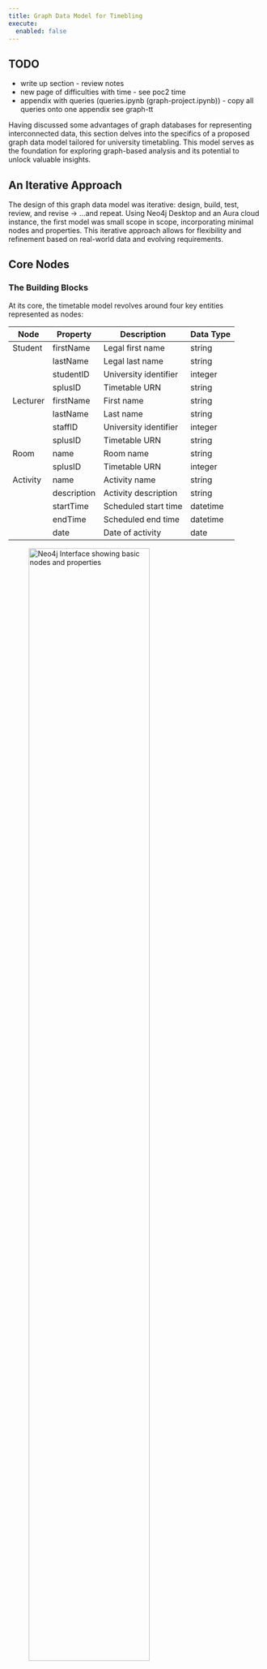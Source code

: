 ```yaml
---
title: Graph Data Model for Timebling
execute: 
  enabled: false
---
```


::: callout-warning
## TODO

-   write up section - review notes
-   new page of difficulties with time - see poc2 time
-   appendix with queries (queries.ipynb (graph-project\docs\notes\queries.ipynb)) - copy all queries onto one appendix see graph-tt
:::

Having discussed some advantages of graph databases for representing interconnected data, this section delves into the specifics of a proposed graph data model tailored for university timetabling. This model serves as the foundation for exploring graph-based analysis and its potential to unlock valuable insights.

## An Iterative Approach

The design of this graph data model was iterative: design, build, test, review, and revise -\> ...and repeat. Using Neo4j Desktop and an Aura cloud instance, the first model was small scope in scope, incorporating minimal nodes and properties. This iterative approach allows for flexibility and refinement based on real-world data and evolving requirements.

## Core Nodes
### The Building Blocks

At its core, the timetable model revolves around four key entities represented as nodes:


:::{.table}
| Node     | Property    | Description           | Data Type |
|----------|-------------|-----------------------|-----------|
| Student  | firstName   | Legal first name      | string    |
|          | lastName    | Legal last name       | string    |
|          | studentID   | University identifier | integer   |
|          | splusID     | Timetable URN         | string    |
| Lecturer | firstName   | First name            | string    |
|          | lastName    | Last name             | string    |
|          | staffID     | University identifier | integer   |
|          | splusID     | Timetable URN         | string    |
| Room     | name        | Room name             | string    |
|          | splusID     | Timetable URN         | integer   |
| Activity | name        | Activity name         | string    |
|          | description | Activity description  | string    |
|          | startTime   | Scheduled start time  | datetime  |
|          | endTime     | Scheduled end time    | datetime  |
|          | date        | Date of activity      | date      |

:::

![Neo4j Interface showing basic nodes and properties](./images/poc1-import-interface.png){width=75%}

## Defining Relationships
### Connecting the Dots

These core nodes are interconnected through relationships that reflect the dynamics of a timetable:

-   Student-**\[IS_ALLOCATED_TO\]**-\>Activity: Represents a student's allocation to a specific activity.
-   Staff-**\[TEACHES_ON\]**-\>Activity: Indicates the staff member responsible for teaching an activity.
-   Activity-**\[TAKES_PLACE_IN\]**-\>Room: Connects an activity to the room where it is scheduled.

![Core Nodes and Properties](./images/v1-core-nodes-rels-prop.png){width=75%}

## Early Insights: Unveiling Basic Patterns

Even with this basic model, we can easily extract valuable insights, for example:

-   **Activity Load**: Identify staff with the highest number of teaching activities or total teaching hours.
-   **Student Timetable Profiles**: Calculate average hours per student or per programme to understand workload distribution.
-   **Resource utilisation**: Determine the busiest locations or times on campus based on activity scheduling.
-   **Anomaly detection**: Identify students who have unexpected profiles or unusual combinations

### Example code

#### Busiest location overall

```cypher
MATCH (r:Room)<-[:TAKES_PLACE_IN]-(a:Activity)
WITH r, sum(a.duration) AS totalDuration
RETURN r.name AS Room, totalDuration
ORDER BY totalDuration DESC
LIMIT 1
```

#### Busiest location for a specific time

```cypher
MATCH (r:Room)<-[:TAKES_PLACE_IN]-(a:Activity)
WHERE a.startTime = "11:00" 
WITH r, count(a) AS activityCount
RETURN r.name AS Room, activityCount
ORDER BY activityCount DESC
LIMIT 1 
```

#### Students with below/above average hours

```cypher
// Calculate program averages and standard deviations
MATCH (s:Student)-[:IS_ALLOCATED_TO]->(a:Activity)
WITH s.prog AS programme, AVG(a.duration) AS avgDuration, STDEV(a.duration) AS stdDev
GROUP BY programme

// Identify students outside the 10% margin 
MATCH (s:Student)-[:IS_ALLOCATED_TO]->(a:Activity)
WITH s.studentID AS studentID, s.prog AS program, SUM(a.duration) AS totalDuration
MATCH (avgData)
WHERE avgData.programme = programme
WITH studentID, programme, totalDuration, avgData.avgDuration AS avgDuration, avgData.stdDev AS stdDev
WHERE totalDuration < avgDuration - (0.1 * avgDuration) OR totalDuration > avgDuration + (0.1 * avgDuration)
RETURN studentID, programme, totalDuration, avgDuration, stdDev 
ORDER BY programme, totalDuration DESC
```

## Expanding the Model: Towards Richer Insights

The true power of the graph model lies in its extensibility. Introducing additional nodes and properties allows for a more comprehensive representation and enables more sophisticated analysis.

### Potential Expansions:

-   **Organisational Units**: Include departments, colleges, or schools to analyse timetabling within organizational structures.
-   **Curriculum Data**: Incorporate modules and programmes to understand the interconnectedness of courses and student enrolment patterns.
-   **Activity Types**: Differentiate between lectures, seminars, labs, etc., for a more granular analysis of teaching and learning activities.
-   **Activity Delivery**: Understand how teaching delivery (virtual, in-person, hybrid, drop-in) is factored.
-   **Student Attributes**: Add properties like "international student" or "first-year student" to explore potential student clusters.

![Example of Expanded Timetable Graph Model](./images/v2-expanded-tt-2.png){width=75%}





## NOTES TO BE DELETED
# approach

iterative: design, build, test, review, revise and back to design Used: neo4j desktop and cloud instance started small (data wise -\> me and complexity (minimal nodes, minimal properties) things went wrong - many examples of wrong nodes, multiple relationships or more frustratingly - failure and error codes

# nodes

The key nodes (nouns) in a timetable are:

-   Student (Person)
-   Staff (Person)
-   Activity (Event)
-   Room (Location)

The key nodes (nouns) are:

| Node     | Property    | Description           | Data Type |
|----------|-------------|-----------------------|-----------|
| Student  | firstName   | Legal first name      | string    |
|          | lastName    | Legal last name       | string    |
|          | studentID   | University identifier | integer   |
|          | splusID     | Timetable URN         | string    |
| Lecturer | firstName   | First name            | string    |
|          | lastName    | Last name             | string    |
|          | staffID     | University identifier | integer   |
|          | splusID     | Timetable URN         | string    |
| Room     | name        | Room name             | string    |
|          | splusID     | Timetable URN         | integer   |
| Activity | name        | Activity name         | string    |
|          | description | Activity description  | string    |
|          | startTime   | Scheduled start time  | datetime  |
|          | endTime     | Scheduled end time    | datetime  |
|          | date        | Date of activity      | date      |

-   sample cypher of loading self (v1-core-load-student-node.png)

-   results v1-core-load-all-nodes.png

-   example of a student node (me) ![student detail](../images/v1.1-core-student-phl.png)

-   all nodes loaded for MSc Data Science 2022-23 students:

    -   

        ![all-nodes-for-posi](../images/v1.1-load-all-nodes.png)

    -   no relationships \# relationships

The nodes are related as follows:

-   `Student` *allocated to* `Activity`
    -   alternatives include *attends*
-   `Staff` *teaches on* `Activity`
    -   alternatives include *lectures*, *leads*, etc.
-   `Activity` *takes place in* `Room`
    -   alternatives include *scheduled in*

It is clear that `Activity` is the central node in the basic model.

![core nodes with relationships](attachment:v1-core-nodes-rels.png)

-   loaded into neo4j ![v1.1 full model](../images/v1.1-core-full-model.png)
    -   two clusters? waht are they
    -   some orphans? who/waht are they?
-   basic query examples - probably not worth
    -   staff with most activities, hours
    -   average hours per student, per programme
    -   most popular activities
    -   most popular tutors (attendance)
    -   days with most activities
    -   times with most activities / scheduled hours/start times
    -   histogram of activities by day
    -   most popular combinations (modules, pairs of modules, triplets)
        -   most attended
    -   most attendance percentage
    -   relationship between attendance and time/day of activity
    -   anomalies, combinations

# properties

-   dependent on use cases - which questions are to be answered

-   some may be better as nodes, others as properties on node or properties on relationship

-   no right or wrong - highly experimental, needs to be tested, optimised

-   flexbility of graph to accommodate

-   each node person/student, person/staff, activity, room needs some properties

    -   name, id, description
    -   activity needs date, times, (although modelling time has many varieties)

image of final proof of concept simple model: v1-core-nodes-rels-prop.png

# expansions

more nodes from timetable db could include:

-   organisational unit (department, college, school)
-   curriculum data (module, programme) - activity is part of module, programme made of modules (compulsory, optional)
-   students who are pal leaders (as a mentoring relationship)
-   activity type (property or node) - lecture, seminar, workshop, lab
-   delivery type (property or node) - online, on-campus, recorded, optional, drop-in
-   technician staff facilitating workshops
-   equipment requirements in rooms

more student properties could include: \* reasonable adjustments \* international student \* first year student \* pal leader

example of expanded model: ![Title](../images/v2.0-expanded-tt.png)

this would allow for quickly getting insights such as:

-   Identify students with anomalous timetables - e.g. timetables that have gaps of more than 2 hours between activities, or that violate a policy of no more than X hours per day.
-   Find the **busiest locations** on campus - analyse room nodes to identify those with the most connected activity nodes on a given day. Useful for improving room bookings.
-   Identify **outlier teaching loads** - find staff with significantly more or fewer allocated teaching hours compared to their peers. Analyse each staff node's connected activity nodes and sum the durations
-   Analyse **room utilisation** - calculate the percentage of available hours that rooms are booked based on their connected activities. Help optimise room usage.
-   Identify **module co-dependencies** - find modules that are often taken together by analysing frequent appearing :CONTRIBUTES_TOWARDS relationships between modules taken by the same students.
-   **Cluster students** based on their curriculum/programs using community detection algorithms on the connections between student nodes, program nodes and module nodes. Identify common trajectories.
-   **Predict student results** - build a model based on relationships between student attributes, their enrollment relationships to modules, module difficulties and prerequisites, and historical grade data
-   Make **course recommendations** - suggest new modules to students based on their existing modules and other similar students' module relationships.

then the possible:

-   adding more location data - buildings, latitude, longitude
-   student details - home postcode (travel distance),
-   student outcomes - module marks, award outcomes, graduate outcomes
-   admissions data - (free lunch scheme, social economic data, a-level results, inclusivity insights)
-   curriculum data - from master curriculum data
-   engagement data - attendance, engagement
-   space use data - wifi locators, how busy areas are, correlations
-   

## time

modelling time in graph was challenging. my simple model above does take time into account other than to have startTime, endTime, date. In reality, an activity can take have the same start time, end time but be scheduled over several weeks - sometimes consecutive, sometimes non-consecutive weeks. How should this be represented? week patterns? date ranges? or separate activities? what happens when an activity is scheduled over several days but the same time over several weeks for example, Mondays and Wednesdays between 09:00-11:00 for ten weeks?

this is where normalisation (footnote) and different designs come into play. In a relational database, it is fairly easy to normalise the data into activities where start and end time and day(s) of week, staff, locations, students are the same for the week pattern. Any deviation will require a new 'activity' to accommodate the difference. Therefore there is an inevitable repetition of data.

In graph these scenarios can be handled in different ways. My initial model simply ported data as string data to an activity - that is, I literally created an activity as it existed in database and added start time, end time, weeks, etc. as properties of the activity.

This worked to an extent but it was not optimised for calculating on time.

I anticipated being able to answer questions and identify patterns like:

-   students on programmes who do not have a lunch break (12:00-14:00)
-   students who have X hours consecutive teaching without a break
-   students who have X hours between teaching activities on any given date (e.g. early activity (09:00-10:00) and late finish (18:00-19:00))

Being able to answer these types of queries easily will help pinpoint where there may be timetable quality concerns.

I considered and explored differnet options including:

1.  activities with 52 week patterns (0000011101 etc.), start and end times
2.  activities which are unique combinations of date, start, end, name
3.  activities with date ranges, start and end times
4.  activities linked to start time, end time and date nodes

At this point, I did remember the project's scope and reminded myself that it is a proof of concept. I settled for option 2 - where each activity is a unique combination of start, end, date and name. This required transforming from sql - there is some loss of redundancy but calculations on times are more manageable (although not uncomplicated). Also being restricted by Neo4j's free aura instance, there is a limit to nodes (200K) and relationships (400K) which I would hit quickly.

My suspicion is that creating separate nodes for start and end times and dates dynamically from the activity data would be the better model - but this will need to be future work with direct comparisons aganst specific use cases and insights.

## appendix -

### example load

#### Attempt 2 - load separately

``` cypher
// remove all relationships
MATCH ()-[r]-() 
DELETE r
```

**activity-room**

``` cypher
// Activity-Room
LOAD CSV WITH HEADERS FROM "file:///phl-rel-room-activity.csv" AS row3
MATCH (r:Room {roomSplusID: row3.roomSplusID}) 
MATCH (a:Activity {activitySplusID: row3.activitySplusID})
CREATE (a)-[:TAKES_PLACE_IN]->(r)
```

**activity-staff**

``` cypher
// Staff-activity 
LOAD CSV WITH HEADERS FROM "file:///phl-rel-staff-activity.csv" AS row2
MATCH (s:Staff {staffSplusID: row2.staffSplusID}) 
MATCH (a:Activity {activitySplusID: row2.activitySplusID})
CREATE (s)-[:TEACHES_ON]->(a)
```

**activity-student**

``` cypher
// Student-Activity
LOAD CSV WITH HEADERS FROM "file:///phl-rel-student-activity.csv" AS row
MATCH (s:Student {studentSplusID: row.studentSplusID}) 
MATCH (a:Activity {activitySplusID: row.activitySplusID})
CREATE (s)-[:IS_ALLOCATED_TO]->(a)
```

# results

v1-core-poc.png